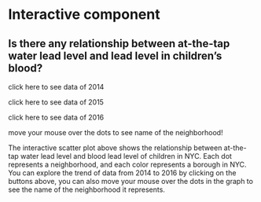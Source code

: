 # Interactive component

<script src="https://d3js.org/d3.v6.js"></script>

<h2>Is there any relationship between at-the-tap water lead level and lead level in children's blood? </h2>

  <div id="my_dataviz">
    
  <p id="d2014">click here to see data of 2014<p>
  <p id="d2015">click here to see data of 2015<p>
  <p id="d2016">click here to see data of 2016<p>
  <p id="note">move your mouse over the dots to see name of the neighborhood!<p>

  </div>

<script src="scripts/scatter.js"></script>


The interactive scatter plot above shows the relationship between at-the-tap water lead level and blood lead level of children in NYC. Each dot represents a neighborhood, and each color represents a borough in NYC. You can explore the trend of data from 2014 to 2016 by clicking on the buttons above, you can also move your mouse over the dots in the graph to see the name of the neighborhood it represents.